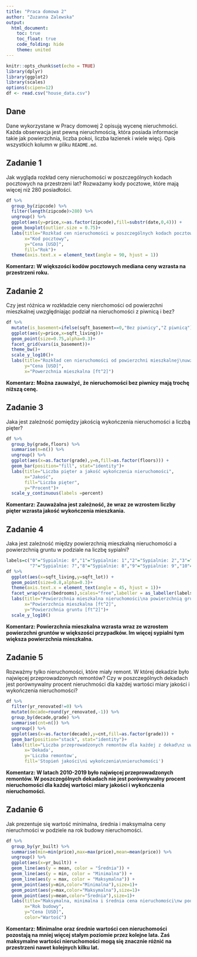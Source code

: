 ---
title: "Praca domowa 2"
author: "Zuzanna Zalewska"
output: 
  html_document:
    toc: true
    toc_float: true
    code_folding: hide
    theme: united
---

```{r setup, include=FALSE}
knitr::opts_chunk$set(echo = TRUE)
library(dplyr)
library(ggplot2)
library(scales)
options(scipen=12)
df <- read.csv("house_data.csv")
```

## Dane

Dane wykorzystane w Pracy domowej 2 opisują wycenę nieruchmości. Każda obserwacja jest pewną nieruchmością, która posiada informacje takie jak powierzchnia, liczba pokoi, liczba łazienek i wiele więcj. Opis wszystkich kolumn w pliku `README.md`.

## Zadanie 1

Jak wygląda rozkład ceny nieruchomości w poszczególnych kodach pocztowych na przestrzeni lat? Rozważamy kody pocztowe, które mają więcej niż 280 posiadłości.

```{r zadanie 1, message=FALSE}


df %>% 
  group_by(zipcode) %>%
  filter(length(zipcode)>280) %>% 
  ungroup() %>% 
  ggplot(aes(y=price,x=as.factor(zipcode),fill=substr(date,0,4))) +
  geom_boxplot(outlier.size = 0.75)+
  labs(title="Rozkład cen nieruchomości w poszczególnych kodach pocztowych\nna przestrzeni lat",
       x="Kod pocztowy",
       y="Cena [USD]",
       fill="Rok")+
  theme(axis.text.x = element_text(angle = 90, hjust = 1))

```

**Komentarz: W większości kodów pocztowych mediana ceny wzrasta na przestrzeni roku.**

## Zadanie 2

Czy jest różnica w rozkładzie ceny nierchomości od powierzchni mieszkalnej uwzględniając podział na nieruchomości z piwnicą i bez?

```{r zadanie 2, message=FALSE}

df %>%
  mutate(is_basement=ifelse(sqft_basement==0,"Bez piwnicy","Z piwnicą")) %>% 
  ggplot(aes(y=price,x=sqft_living))+
  geom_point(size=0.75,alpha=0.3)+
  facet_grid(vars(is_basement))+
  theme_bw()+
  scale_y_log10()+
  labs(title="Rozkład cen nieruchomości od powierzchni mieszkalnej\nuwzględniając podział na nieruchomości z piwnicą i bez",
       y="Cena [USD]",
       x="Powerzchnia mieszkalna [ft^2]")

```

**Komentarz: Można zauważyć, że nieruchomości bez piwnicy mają trochę niższą cenę.**

## Zadanie 3

Jaka jest zależność pomiędzy jakością wykończenia nieruchomości a liczbą pięter?

```{r zadanie 3, message=FALSE}

df %>%
  group_by(grade,floors) %>% 
  summarise(n=n()) %>% 
  ungroup() %>% 
  ggplot(aes(x=as.factor(grade),y=n,fill=as.factor(floors))) +
  geom_bar(position="fill", stat="identity")+
  labs(title="Liczba pięter a jakość wykończenia nieruchomości",
       x="Jakość",
       fill="Liczba pięter",
       y="Procent")+
  scale_y_continuous(labels =percent)

```

**Komentarz: Zauważalna jest zależność, że wraz ze wzrostem liczby pięter wzrasta jakość wykończenia mieszkania. **

## Zadanie 4

Jaka jest zależność między powierzchnią mieszkalną nieruchomości a powierzchnią gruntu w podziale na liczbę sypialni?

```{r zadanie 4, message=FALSE}

labels=c("0"="Sypialnie: 0","1"="Sypialnie: 1","2"="Sypialnie: 2","3"="Sypialnie: 3","4"="Sypialnie: 4","5"="Sypialnie: 5","6"="Sypialnie: 6",
         "7"="Sypialnie: 7","8"="Sypialnie: 8","9"="Sypialnie: 9","10"="Sypialnie: 10","11"="Sypialnie: 11","33"="Sypialnie: 33")
df %>%
  ggplot(aes(x=sqft_living,y=sqft_lot)) +
  geom_point(size=0.8,alpha=0.3)+
  theme(axis.text.x = element_text(angle = 45, hjust = 1))+
  facet_wrap(vars(bedrooms),scales="free",labeller = as_labeller(labels),ncol=5)+
  labs(title="Powierzchnia mieszkalna nieruchomości\na powierzchnią gruntów w podziale na liczbę sypialni",
       x="Powierzchnia mieszkalna [ft^2]",
       y="Powierzchnia gruntu [ft^2]")+
  scale_y_log10()

```

**Komentarz: Powierzchnia mieszkalna wzrasta wraz ze wzrostem powierzchni gruntów w większości przypadków. Im więcej sypialni tym większa powierzchnia mieszkalna. **

## Zadanie 5

Rozważmy tylko nieruchomości, które miały remont. W której dekadzie było najwięcej przeprowadzonych remontów? Czy w poszczególnych dekadach jest porównywalny procent nieruchmości dla każdej wartości miary jakości i wykończenia nieruchomości?

```{r zadanie 5, message=FALSE}

df %>% 
  filter(yr_renovated!=0) %>% 
  mutate(decade=round(yr_renovated,-1)) %>% 
  group_by(decade,grade) %>% 
  summarise(cnt=n()) %>% 
  ungroup() %>% 
  ggplot(aes(x=as.factor(decade),y=cnt,fill=as.factor(grade))) +
  geom_bar(position="stack", stat="identity")+
  labs(title="Liczba przeprowadzonych remontów dla każdej z dekad\nz uwzględnieniem podziału na stopień jakości i wykończenia nieruchomości",
       x='Dekada',
       y='Liczba remontow',
       fill='Stopień jakości\ni wykończenia\nnieruchomości')

```

**Komentarz: W latach 2010-2019 było najwięcej przeprowadzonych remontów. W poszczególnych dekadach nie jest porównywalny procent nieruchomości dla każdej wartości miary jakości i wykończenia nieruchomości. **

## Zadanie 6

Jak prezentuje się wartość minimalna, średnia i maksymalna ceny nieruchmości w podziele na rok budowy nieruchomości.

```{r zadanie 6, message=FALSE}

df %>%
  group_by(yr_built) %>% 
  summarise(min=min(price),max=max(price),mean=mean(price)) %>%
  ungroup() %>% 
  ggplot(aes(x=yr_built)) +
  geom_line(aes(y = mean, color = "Średnia")) +
  geom_line(aes(y = min, color = "Minimalna")) +
  geom_line(aes(y = max, color = "Maksymalna")) +
  geom_point(aes(y=min,color="Minimalna"),size=1)+
  geom_point(aes(y=max,color="Maksymalna"),size=1)+
  geom_point(aes(y=mean,color="Średnia"),size=1)+
  labs(title="Maksymalna, minimalna i średnia cena nieruchomości\nw podziale na rok budowy nieruchomości",
       x="Rok budowy",
       y="Cena [USD]",
       color="Wartość")

```

**Komentarz: Minimalne oraz średnie wartości cen nieruchomości pozostają na mniej więcej stałym poziomie przez kolejne lata. Zaś maksymalne wartości nieruchomości mogą się znacznie różnić na przestrzeni nawet kolejnych kilku lat.**
